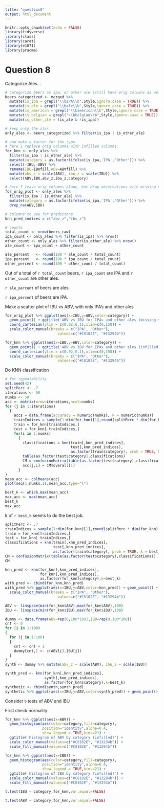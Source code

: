 ```yaml
---
title: "question8"
output: html_document
---
```


```r
knitr::opts_chunk$set(echo = FALSE)
library(tidyverse)
library(class)
library(caret)
library(e1071)
library(pracma)
```

# Question 8
Categorize Ales...
```r
# categorize beers as ipa, or other ale (still have orig columns as well as infilled)
beers_categorized <- merged %>%
  mutate(is_ipa = grepl("\\bIPA\\b",Style,ignore.case = TRUE)) %>%
  mutate(is_ale = grepl("\\bale\\b",Style,ignore.case = TRUE)) %>%
  mutate(is_american = grepl("\\bamerican\\b",Style,ignore.case = TRUE)) %>%
  mutate(is_belgian = grepl("\\bbelgian\\b",Style,ignore.case = TRUE)) %>%
  mutate(is_other_ale = (is_ale & !is_ipa)) 

# keep only the ales
only_ales <- beers_categorized %>% filter(is_ipa | is_other_ale)

# and make a factor for the type
# here I replace orig columns with infilled columns.
for_knn <- only_ales %>% 
  filter(is_ipa | is_other_ale) %>%
  mutate(category = as.factor(ifelse(is_ipa,'IPA','Other'))) %>%
  select(-IBU,-ABV) %>%
  rename(IBU=IBUfill,ABV=ABVfill) %>%
  mutate(abv_z = scale(ABV), ibu_z = scale(IBU)) %>%
  select(ABV,IBU,abv_z,ibu_z,category)

# here I leave orig columns alone, but drop observations with missing values.
for_orig_plot <- only_ales %>% 
  filter(is_ipa | is_other_ale) %>%
  mutate(category = as.factor(ifelse(is_ipa,'IPA','Other'))) %>%
  drop_na(ABV,IBU)

# columns to use for predictors
knn_pred_indices = c("abv_z","ibu_z")                                                

# counts
total_count <- nrow(beers_raw)
ipa_count <- only_ales %>% filter(is_ipa) %>% nrow()
other_count <- only_ales %>% filter(is_other_ale) %>% nrow()
ale_count <- ipa_count + other_count

ale_percent   <- round(100 * ale_count / total_count)
ipa_percent   <- round(100 * ipa_count / total_count)
other_percent <- round(100 * other_count / total_count)
```

Out of a total of `r total_count` beers, `r ipa_count` are IPA and `r other_count` are other ales.

`r ale_percent` of beers are ales.

`r ipa_percent` of beers are IPA.

Make a scatter plot of IBU vs ABV, with only IPA's and other ales
```r
for_orig_plot %>% ggplot(aes(x=IBU,y=ABV,color=category)) + 
  geom_point() + ggtitle('ABV vs IBU for IPAs and other ales (missing values dropped)') +
  coord_cartesian(ylim = c(0.02,0.1),xlim=c(0,150)) +
  scale_color_manual(breaks = c("IPA", "Other"),
                        values=c("#C8102E", "#13294b"))
```

```r
for_knn %>% ggplot(aes(x=IBU,y=ABV,color=category)) + 
  geom_point() + ggtitle('ABV vs IBU for IPAs and other ales (infilled)') +
  coord_cartesian(ylim = c(0.02,0.1),xlim=c(0,150)) +
  scale_color_manual(breaks = c("IPA", "Other"),
                        values=c("#C8102E", "#13294b"))
```

Do KNN classification
```r
# for repeatability
set.seed(42)
splitPerc <- .7
iterations <- 50
numks <- 50
acc <- matrix(nrow=iterations,ncol=numks)
for (j in 1:iterations)
  {
    accs = data.frame(accuracy = numeric(numks), k = numeric(numks))
    trainIndices = sample(1:dim(for_knn)[1],round(splitPerc * dim(for_knn)[1]))
    train = for_knn[trainIndices,]
    test = for_knn[-trainIndices,]
    for(i in 1:numks)
      {
        classifications = knn(train[,knn_pred_indices],
                              test[,knn_pred_indices],
                              as.factor(train$category), prob = TRUE, k = i)
        table(as.factor(test$category),classifications)
        CM = confusionMatrix(table(as.factor(test$category),classifications))
        acc[j,i] = CM$overall[1]
      }
}
mean_acc <- colMeans(acc)
plot(seq(1,numks,1),mean_acc,type="l")
```

```r
best_k <- which.max(mean_acc)
max_acc <- max(mean_acc)
best_k
max_acc
```

k of `r best_k` seems to do the best job.

```r
splitPerc <- .7
trainIndices = sample(1:dim(for_knn)[1],round(splitPerc * dim(for_knn)[1]))
train = for_knn[trainIndices,]
test = for_knn[-trainIndices,]
classifications = knn(train[,knn_pred_indices],
                      test[,knn_pred_indices],
                      as.factor(train$category), prob = TRUE, k = best_k)
CM = confusionMatrix(table(as.factor(test$category),classifications))
CM
```


```r
knn_pred <- knn(for_knn[,knn_pred_indices],
                for_knn[,knn_pred_indices],
                as.factor(for_knn$category),k=best_k)
with_pred <- cbind(for_knn,knn_pred)
with_pred %>% ggplot(aes(x=IBU,y=ABV,color=knn_pred)) + geom_point() + ggtitle('Predicted Class') +
  scale_color_manual(breaks = c("IPA", "Other"),
                        values=c("#C8102E", "#13294b"))
```

```r
ABV <- linspace(min(for_knn$ABV),max(for_knn$ABV),100)
IBU <- linspace(min(for_knn$IBU),max(for_knn$IBU),100)

dummy <- data.frame(ABV=rep(0,100*100),IBU=rep(0,100*100))
cnt <- 0
for (i in 1:100)
{
  for (j in 1:100)
  {
    cnt <- cnt + 1
    dummy[cnt,] <- c(ABV[i],IBU[j])
  }
}
synth <- dummy %>% mutate(abv_z = scale(ABV), ibu_z = scale(IBU))

synth_pred <- knn(for_knn[,knn_pred_indices],
                  synth[,knn_pred_indices],
                  as.factor(for_knn$category),k=best_k)
synthetic <- cbind(synth,synth_pred)
synthetic %>% ggplot(aes(x=IBU,y=ABV,color=synth_pred)) + geom_point() + ggtitle('Class Map')
```

Consider t-tests of ABV and IBU

First check normality

```r
for_knn %>% ggplot(aes(x=ABV)) +
  geom_histogram(aes(color=category,fill=category),
                 position="identity",alpha=0.4,
                 show.legend = TRUE,bins=21) +
  ggtitle('histogram of ABV by category (infilled)') +
  scale_color_manual(values=c("#C8102E", "#13294b")) +
  scale_fill_manual(values=c("#C8102E", "#13294b"))
```

```r
for_knn %>% ggplot(aes(x=IBU)) +
  geom_histogram(aes(color=category,fill=category),
                 position="identity",alpha=0.4,
                 show.legend = TRUE,bins=21) +
  ggtitle('histogram of IBU by category (infilled)') +
  scale_color_manual(values=c("#C8102E", "#13294b")) +
  scale_fill_manual(values=c("#C8102E", "#13294b"))
```

```r
t.test(IBU ~ category,for_knn,var.equal=FALSE)
```

```r
t.test(ABV ~ category,for_knn,var.equal=FALSE)
```


